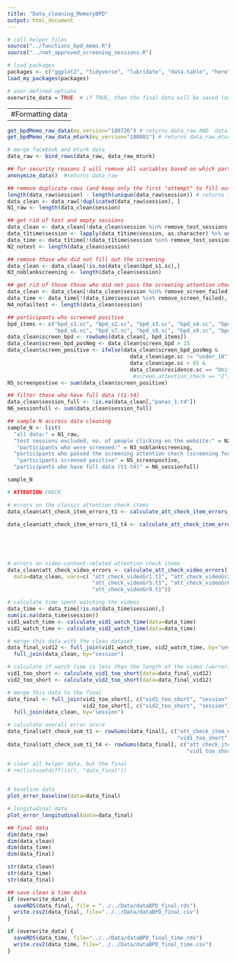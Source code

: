 ```yaml
---
title: "Data_cleaning_MemoryBPD"
output: html_document
---
```


```r

# call helper files
source("../functions_bpd_memo.R")
source("../not_approved_screening_sessions.R")

# load packages
packages <- c("ggplot2", "tidyverse", "lubridate", "data.table", "here")
load_my_packages(packages)

# user-defined options
overwrite_data = TRUE  # if TRUE, then the final data will be saved (overwritten)
```


-------------------------------------------
#Formatting data
-------------------------------------------


```r
get_bpdMemo_raw_data(my_version="180726") # returns data_raw AND  data_t1time
get_bpdMemo_raw_data_mturk(my_version="180801") # returns data_raw_mturk AND  data_t1time_mturk

# merge facebook and mturk data
data_raw <- bind_rows(data_raw, data_raw_mturk)

## for security reasons I will remove all variables based on which participants could potentially be identified
anonymize_data()  #returns data_raw

```

```r
## remove duplicate rows (and keep only the first "attempt" to fill out the survey):
length(data_raw$session) - length(unique(data_raw$session)) # returns the number of duplicates
data_clean <- data_raw[!duplicated(data_raw$session), ]
N1_raw <- length(data_clean$session)

## get rid of test and empty sessions 
data_clean <- data_clean[!data_clean$session %in% remove_test_sessions,]
data_t1time$session <- lapply(data_t1time$session, as.character) %>% unlist()
data_time <- data_t1time[!(data_t1time$session %in% remove_test_sessions), ]
N2_notest <- length(data_clean$session)

## remove those who did not fill out the screening
data_clean <- data_clean[!is.na(data_clean$bpd_s1.sc),]
N3_noblankscreening <- length(data_clean$session)

## get rid of those those who did not pass the screening attention check (screening for MTurk only)
data_clean <- data_clean[!data_clean$session %in% remove_screen_failed,] 
data_time <- data_time[!(data_time$session %in% remove_screen_failed), ]
N4_nofailtest <- length(data_clean$session)

## participants who screened positive
bpd_items <- c("bpd_s1.sc", "bpd_s2.sc", "bpd_s3.sc", "bpd_s4.sc", "bpd_s5.sc", 
               "bpd_s6.sc", "bpd_s7.sc", "bpd_s8.sc", "bpd_s9.sc", "bpd_s10.sc")
data_clean$screen_bpd <- rowSums(data_clean[, bpd_items]) 
data_clean$screen_bpd_posNeg <- data_clean$screen_bpd > 15
data_clean$screen_positive <- ifelse(data_clean$screen_bpd_posNeg & 
                                       data_clean$age.sc != "under_18" &  
                                       data_clean$age.sc < 65 &  
                                       data_clean$residence.sc == "United_States", T, F) #&  
                                        #screen_attention_check == "2"))   # EZT VISSZA KELL ÁLLÍTANI, MIKOR BENNE VAN AZ MTURK DATA!!!!
N5_screenpostive <- sum(data_clean$screen_positive)

## filter those who have full data (t1-t4)
data_clean$session_full <- !is.na(data_clean[,"panas_1.t4"])
N6_sessionfull <- sum(data_clean$session_full)

## sample N accross data cleaning
sample_N <- list(
  "all data:" = N1_raw, 
  "test sessions excluded, no. of people clicking on the website:" = N2_notest, 
   "participants who were screened:" = N3_noblankscreening, 
  "participants who passed the screening attention check (screening for MTurk only):" = N4_nofailtest, 
   "participants screened positive" = N5_screenpostive,
  "participants who have full data (t1-t4)" = N6_sessionfull)

sample_N

```




```r
# ATTENTION CHECK 

# errors on the classic attention check items
data_clean$att_check_item_errors_t1 <- calculate_att_check_item_errors_t1(data=data_clean, "att_check1.t1", "att_check2.t1")

data_clean$att_check_item_errors_t1_t4 <- calculate_att_check_item_errors_t1_t4(data=data_clean, 
                                                                          var1 = "att_check1.t1", var2 = "att_check2.t1",
                                                                          var3 = "att_check1.t2", var4 = "att_check2.t2",
                                                                          var5 = "att_check1.t3", var6 = "att_check2.t3", 
                                                                          var7 = "att_check1.t4", var8 = "att_check2.t4", 
                                                                          var9 = "att_check3.t4")
# errors on video-content-related attention check items
data_clean$att_check_video_errors <- calculate_att_check_video_errors(
  data=data_clean, vars=c( "att_check_videoGr1.t1", "att_check_videoGr2.t1", "att_check_videoGr3.t1", "att_check_videoGr4.t1", 
                           "att_check_videoGr5.t1", "att_check_videoGr6.t1", "att_check_videoGr7.t1", "att_check_videoGr8.t1", 
                           "att_check_videoGr9.t1")) 

# calculate time spent watching the videos
data_time <- data_time[!is.na(data_time$session),]
sum(is.na(data_time$session))
vid1_watch_time <- calculate_vid1_watch_time(data=data_time)
vid2_watch_time <- calculate_vid2_watch_time(data=data_time)

# merge this data with the clean dataset
data_final_vid12 <- full_join(vid1_watch_time, vid2_watch_time, by="session") %>% 
  full_join(data_clean, by="session")

# calculate if watch time is less than the length of the video (=error)
vid1_too_short <- calculate_vid1_too_short(data=data_final_vid12)
vid2_too_short <- calculate_vid2_too_short(data=data_final_vid12)

# merge this data to the final
data_final <- full_join(vid1_too_short[, c("vid1_too_short", "session")], 
                        vid2_too_short[, c("vid2_too_short", "session")], by="session") %>% 
  full_join(data_clean, by="session")

# calculate overall error score
data_final$att_check_sum_t1 <- rowSums(data_final[, c("att_check_item_errors_t1", "att_check_video_errors", 
                                                      "vid1_too_short", "vid2_too_short")])
data_final$att_check_sum_t1_t4 <- rowSums(data_final[, c("att_check_item_errors_t1_t4", "att_check_video_errors", 
                                                         "vid1_too_short", "vid2_too_short")])

# clear all helper data, but the final
# rm(list=setdiff(ls(), "data_final"))
 
```

```r
# baseline data  
plot_error_baseline(data=data_final)

# longitudinal data  
plot_error_longitudinal(data=data_final)

```

```r

## final data 
dim(data_raw)
dim(data_clean)
dim(data_time)
dim(data_final)

str(data_clean)
str(data_time)
str(data_final)

## save clean & time data
if (overwrite_data) {
  saveRDS(data_final, file = "../../Data/dataBPD_final.rds")
  write.csv2(data_final, file="../../Data/dataBPD_final.csv")
}

if (overwrite_data) {
  saveRDS(data_time, file="../../Data/dataBPD_final_time.rds")
  write.csv2(data_time, file="../../Data/dataBPD_final_time.csv")
}

```





